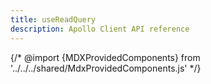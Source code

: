 ```yaml
---
title: useReadQuery
description: Apollo Client API reference
---
```


{/* @import {MDXProvidedComponents} from '../../../shared/MdxProvidedComponents.js' */}

<FunctionDetails
  canonicalReference="@apollo/client!useReadQuery.DocumentationTypes.useReadQuery:function(1)"
  headingLevel={2}
/>
